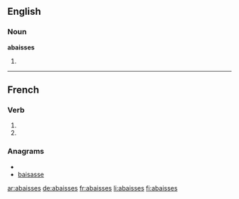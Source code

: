 {{also|abaissés}}
==English==

===Noun===
'''abaisses'''

# {{plural of|[[abaisse]]}}

----

==French==

===Verb===
{{fr-verb-form}}

# {{form of|[[second-person|Second-person]] [[singular]] [[present indicative]]|[[abaisser#French|abaisser]]|lang=French}}
# {{form of|Second-person singular [[present subjunctive]]|abaisser#French|abaisser|lang=French}}

===Anagrams===
* {{alphagram|aabeisss}}
* [[baisasse#French|baisasse]]

[[ar:abaisses]]
[[de:abaisses]]
[[fr:abaisses]]
[[li:abaisses]]
[[fi:abaisses]]